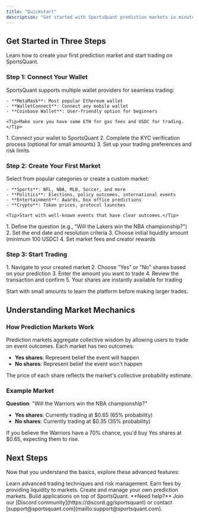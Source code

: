 ```yaml
---
title: "Quickstart"
description: "Get started with SportsQuant prediction markets in minutes"
---
```


## Get Started in Three Steps

Learn how to create your first prediction market and start trading on SportsQuant.

### Step 1: Connect Your Wallet

<AccordionGroup>
  <Accordion icon="wallet" title="Set up your wallet">
    SportsQuant supports multiple wallet providers for seamless trading:
    
    - **MetaMask**: Most popular Ethereum wallet
    - **WalletConnect**: Connect any mobile wallet
    - **Coinbase Wallet**: User-friendly option for beginners
    
    <Tip>Make sure you have some ETH for gas fees and USDC for trading.</Tip>
  </Accordion>
  <Accordion icon="shield-check" title="Verify your account">
    1. Connect your wallet to SportsQuant
    2. Complete the KYC verification process (optional for small amounts)
    3. Set up your trading preferences and risk limits
  </Accordion>
</AccordionGroup>

### Step 2: Create Your First Market

<AccordionGroup>
  <Accordion icon="plus-circle" title="Choose an event">
    Select from popular categories or create a custom market:
    
    - **Sports**: NFL, NBA, MLB, Soccer, and more
    - **Politics**: Elections, policy outcomes, international events
    - **Entertainment**: Awards, box office predictions
    - **Crypto**: Token prices, protocol launches
    
    <Tip>Start with well-known events that have clear outcomes.</Tip>
  </Accordion>
  <Accordion icon="calendar" title="Set market parameters">
    1. Define the question (e.g., "Will the Lakers win the NBA championship?")
    2. Set the end date and resolution criteria
    3. Choose initial liquidity amount (minimum 100 USDC)
    4. Set market fees and creator rewards
  </Accordion>
</AccordionGroup>

### Step 3: Start Trading

<Accordion icon="chart-line" title="Buy and sell shares">
  1. Navigate to your created market
  2. Choose "Yes" or "No" shares based on your prediction
  3. Enter the amount you want to trade
  4. Review the transaction and confirm
  5. Your shares are instantly available for trading

  <Tip>Start with small amounts to learn the platform before making larger trades.</Tip>
</Accordion>

## Understanding Market Mechanics

### How Prediction Markets Work

Prediction markets aggregate collective wisdom by allowing users to trade on event outcomes. Each market has two outcomes:

- **Yes shares**: Represent belief the event will happen
- **No shares**: Represent belief the event won't happen

The price of each share reflects the market's collective probability estimate.

### Example Market

**Question**: "Will the Warriors win the NBA championship?"

- **Yes shares**: Currently trading at $0.65 (65% probability)
- **No shares**: Currently trading at $0.35 (35% probability)

If you believe the Warriors have a 70% chance, you'd buy Yes shares at $0.65, expecting them to rise.

## Next Steps

Now that you understand the basics, explore these advanced features:

<CardGroup cols={2}>

<Card title="Trading Strategies" icon="brain" href="/guides/strategies">
  Learn advanced trading techniques and risk management.
</Card>

<Card title="Liquidity Provision" icon="water" href="/guides/liquidity">
  Earn fees by providing liquidity to markets.
</Card>

<Card title="Market Creation" icon="plus-circle" href="/guides/market-creation">
  Create and manage your own prediction markets.
</Card>

<Card title="API Integration" icon="code" href="/api-reference/introduction">
  Build applications on top of SportsQuant.
</Card>

</CardGroup>

<Note>
  **Need help?** Join our [Discord community](https://discord.gg/sportsquant) or contact [support@sportsquant.com](mailto:support@sportsquant.com).
</Note>

